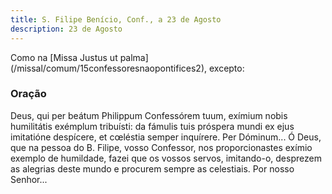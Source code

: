 ```yaml
---
title: S. Filipe Benício, Conf., a 23 de Agosto
description: 23 de Agosto
---
```



<aside>
  Como na [Missa Justus ut palma](/missal/comum/15confessoresnaopontifices2),
  excepto:
</aside>

### Oração

<div class="side-by-side not-content">
  <span>
    Deus, qui per beátum Philippum Confessórem tuum, exímium nobis humilitátis
    exémplum tribuísti: da fámulis tuis próspera mundi ex ejus imitatióne
    despícere, et cœléstia semper inquírere. Per Dóminum... Ó Deus, que na
    pessoa do B. Filipe, vosso Confessor, nos proporcionastes exímio exemplo de
    humildade, fazei que os vossos servos, imitando-o, desprezem as alegrias
    deste mundo e procurem sempre as celestiais. Por nosso Senhor...
  </span>
</div>
